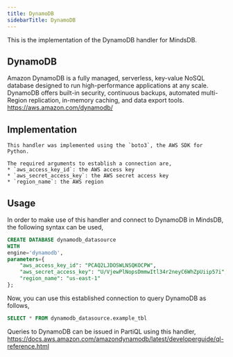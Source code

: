 ```yaml
---
title: DynamoDB
sidebarTitle: DynamoDB
---
```


This is the implementation of the DynamoDB handler for MindsDB.

## DynamoDB

 Amazon DynamoDB is a fully managed, serverless, key-value NoSQL database designed to run high-performance applications at any scale. DynamoDB offers built-in security, continuous backups, automated multi-Region replication, in-memory caching, and data export tools.
    <br>
    https://aws.amazon.com/dynamodb/


## Implementation

    This handler was implemented using the `boto3`, the AWS SDK for Python.

    The required arguments to establish a connection are,
    * `aws_access_key_id`: the AWS access key
    * `aws_secret_access_key`: the AWS secret access key
    * `region_name`: the AWS region

## Usage

 In order to make use of this handler and connect to DynamoDB in MindsDB, the following syntax can be used,
```sql
CREATE DATABASE dynamodb_datasource
WITH
engine='dynamodb',
parameters={
    "aws_access_key_id": "PCAQ2LJDOSWLNSQKOCPW",
    "aws_secret_access_key": "U/VjewPlNopsDmmwItl34r2neyC6WhZpUiip57i",
    "region_name": "us-east-1"
};
```

 Now, you can use this established connection to query DynamoDB as follows,
```sql
SELECT * FROM dynamodb_datasource.example_tbl
```
 Queries to DynamoDB can be issued in PartiQL using this handler,
https://docs.aws.amazon.com/amazondynamodb/latest/developerguide/ql-reference.html


